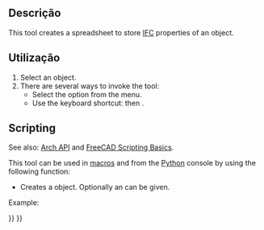 <languages/>

<div class="mw-translate-fuzzy">
{{Docnav
|[[Arch_3Views/pt-br|3 vistas da malha]]
|[[Arch_ToggleSubs/pt-br|Alternar Subcomponentes]]
|[[Arch_Workbench/pt-br|Arch]]
|IconL=Arch_3Views.svg
|IconR=Arch_ToggleSubs.svg
|IconC=Workbench_Arch.svg
}}
</div>

{{GuiCommand
|Name=Arch IfcSpreadsheet
|MenuLocation=Utils → New IFC Spreadsheet
|Workbenches=[[BIM_Workbench|BIM]]
|Shortcut={{KEY|I}} {{KEY|P}}
|SeeAlso=[[Arch_IFC|Arch IFC]]
}}

<span id="Description"></span>
== Descrição ==

This tool creates a spreadsheet to store [[Arch_IFC|IFC]] properties of an object.

<span id="Usage"></span>
==Utilização==

# Select an object.
# There are several ways to invoke the tool: 
#* Select the {{MenuCommand|Utils → [[Image:Arch_IfcSpreadsheet.svg|16px]] New IFC Spreadsheet}} option from the menu.
#* Use the keyboard shortcut: {{KEY|I}} then {{KEY|P}}.

== Scripting ==

See also: [[Arch_API|Arch API]] and [[FreeCAD_Scripting_Basics|FreeCAD Scripting Basics]].

This tool can be used in [[Macros|macros]] and from the [[Python|Python]] console by using the following function:
{{Code|code=
spreadsheet = makeIfcSpreadsheet(archobj=None)
}}

* Creates a {{incode|spreadsheet}} object. Optionally an {{incode|archobj}} can be given.

Example:
{{Code|code=
import FreeCAD, Draft, Arch

Line = Draft.makeWire([FreeCAD.Vector(0, 0, 0), FreeCAD.Vector(2000, 2000, 0)])
Wall = Arch.makeWall(Line, width=150, height=3000)
FreeCAD.ActiveDocument.recompute()

spreadsheet = Arch.makeIfcSpreadsheet(Wall)
}}


<div class="mw-translate-fuzzy">
{{Docnav
|[[Arch_3Views/pt-br|3 vistas da malha]]
|[[Arch_ToggleSubs/pt-br|Alternar Subcomponentes]]
|[[Arch_Workbench/pt-br|Arch]]
|IconL=Arch_3Views.svg
|IconR=Arch_ToggleSubs.svg
|IconC=Workbench_Arch.svg
}}
</div>

{{BIM_Tools_navi{{#translation:}}}}
{{Userdocnavi{{#translation:}}}}